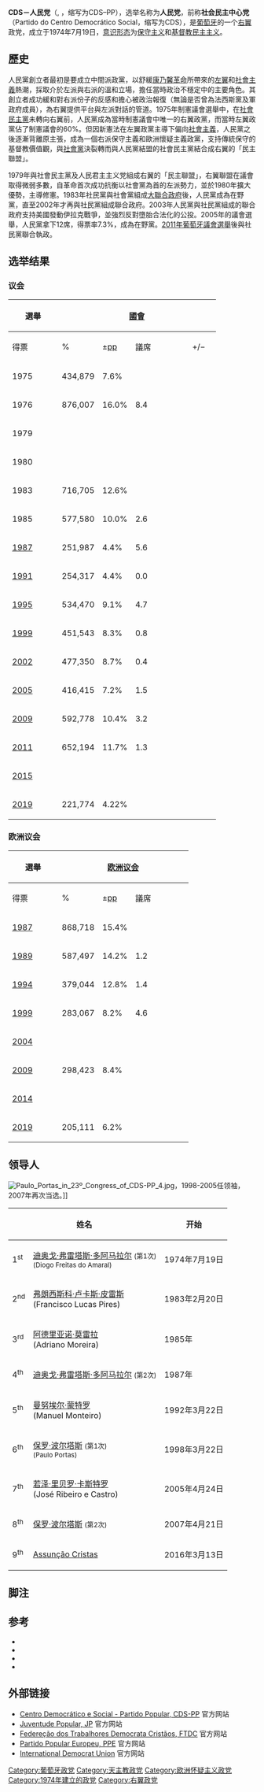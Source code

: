 {{Infobox political party
|country       = 葡萄牙
|name    = CDS－人民党
|name_native   = CDS – Partido Popular
|colorcode     = #0093DD
|logo    = CDS – People's Party logo.svg
|主席       = [[弗朗西斯科·罗德里格斯·多斯桑托斯|弗朗西斯科·罗德里格斯·多斯桑托斯]]
|foundation    = 1974年7月19日
|ideology      = [[保守主义|保守主义]]<ref>{{Citation |first=Wolfram |last=Nordsieck |title=Portugal |work=Parties and Elections in Europe |url=http://parties-and-elections.eu/portugal.html |accessdate=2012-10-21 |archive-date=2012-07-17 |archive-url=https://web.archive.org/web/20120717161946/http://www.parties-and-elections.eu/portugal.html |dead-url=yes }}</ref><ref>{{Citation |first1=Howard J. |last1=Wiarda |first2=Margaret |last2=Macleish Mot |title=Catholic Roots and Democratic Flowers: Political Systems in Spain and Portugal |publisher=Greenwood |year=2001 |page=138}}</ref>  <br> [[民粹主义|民粹主义]]<ref>{{Citation |first=David |last=Art |title=Memory Politics in Western Europe |work=The Extreme Right in Europe |publisher=Vandenhoeck & Ruprecht |year=2011 |page=364 |url=http://books.google.co.uk/books?id=RBnmachN8vkC&pg=PA364&dq=people%27s+party+portugal+national+conservative&hl=en&sa=X&ei=j1trT8orkJiFB5m3rcMH&ved=0CDIQ6AEwAA#v=onepage&q=people%27s%20party%20portugal%20national%20conservative&f=false |accessdate=2013-04-10 |archive-date=2013-12-16 |archive-url=https://web.archive.org/web/20131216142340/http://books.google.co.uk/books?id=RBnmachN8vkC&pg=PA364&dq=people%27s+party+portugal+national+conservative&hl=en&sa=X&ei=j1trT8orkJiFB5m3rcMH&ved=0CDIQ6AEwAA#v=onepage&q=people%27s%20party%20portugal%20national%20conservative&f=false |dead-url=no }}</ref><br> [[基督教民主主义|基督教民主主义]] <br> [[民族保守主义|民族保守主义]]<ref>{{Citation |first=José M. |last=Magone |title=Contemporary European Politics: A comparative introduction |publisher=Routledge |year=2011 |page=117 |url=http://books.google.co.uk/books?id=g73UtvxJsFcC&pg=PA117&dq=Democratic+and+Social+Centre+portugal+christian+democratic&hl=en&sa=X&ei=4F1rT80xxZiFB87ToZMH&ved=0CEEQ6AEwAzgU#v=onepage&q=Democratic%20and%20Social%20Centre%20portugal%20christian%20democratic&f=false |accessdate=2013-04-10 |archive-date=2013-12-16 |archive-url=https://web.archive.org/web/20131216142355/http://books.google.co.uk/books?id=g73UtvxJsFcC&pg=PA117&dq=Democratic+and+Social+Centre+portugal+christian+democratic&hl=en&sa=X&ei=4F1rT80xxZiFB87ToZMH&ved=0CEEQ6AEwAzgU#v=onepage&q=Democratic%20and%20Social%20Centre%20portugal%20christian%20democratic&f=false |dead-url=no }}</ref>
|position      =[[中间偏右|中间偏右]]<ref>{{Citation |first=Josep Maria |last=Colomer |title=Comparative European politics |edition=third |publisher=Routledge |year=2008 |page=181 |url=http://books.google.de/books?id=18aSGqADApUC&pg=PA181&dq=Centro+Democr%C3%A1tico+e+Social+-+Partido+Popular+comparative+european#v=onepage&q&f=false |accessdate=2013-04-10 |archive-date=2012-11-05 |archive-url=https://web.archive.org/web/20121105100919/http://books.google.de/books?id=18aSGqADApUC&pg=PA181&dq=Centro+Democr%C3%A1tico+e+Social+-+Partido+Popular+comparative+european#v=onepage&q&f=false |dead-url=no }}</ref><ref>Freire et al (2007), p. 102</ref><ref>{{Citation |url=http://www.telegraph.co.uk/news/worldnews/europe/portugal/8559737/Portugal-elects-Right-wing-government-as-tough-reforms-loom.html |first=Fiona |last=Govan |title=Portugal elects Right-wing government as tough reforms loom |newspaper=The Telegraph |date=2011-06-06 |accessdate=2011-08-14 |archive-date=2011-06-10 |archive-url=https://web.archive.org/web/20110610173358/http://www.telegraph.co.uk/news/worldnews/europe/portugal/8559737/Portugal-elects-Right-wing-government-as-tough-reforms-loom.html |dead-url=no }}</ref>至[[右翼|右翼]]<ref>{{cite book |title=The European Mosaic |last1=Gowland |first1=David |last2=Dunphy |first2=Richard |last3=Lythe |first3=Charlotte |year=2006 |publisher=Pearson |location=London |isbn=978-0-582-47370-6 |page=207 |url=http://books.google.co.uk/books?id=Eux6EwZc4fAC |accessdate= |archive-date=2012-11-13 |archive-url=https://web.archive.org/web/20121113223209/http://books.google.co.uk/books?id=Eux6EwZc4fAC |dead-url=no }}</ref><ref>{{cite book |title=Europa World Year Book 2 |last1= |first1= |year=2004 |publisher=Taylor & Francis Group |location=London |isbn=978-1-85743-255-8 |page=3484 |url=http://books.google.co.uk/books?id=gP_-8rXzQs8C |accessdate= |archive-date=2012-11-13 |archive-url=https://web.archive.org/web/20121113205805/http://books.google.co.uk/books?id=gP_-8rXzQs8C |dead-url=no }}</ref>
|headquarters  = Largo Adelino Amaro da Costa 5, 1149-063 [[里斯本|里斯本]]
|youth_wing    = {{tsl|en|People's Youth (Portugal)|人民青年}}
|membership    = 38455
|统计日期 = 2018年
|international = [[国际民主联盟|国际民主联盟]]
|european      = [[欧洲人民党|欧洲人民党]]
|europarl      = [[欧洲人民党党团|欧洲人民党党团]]
|colours       = [[蓝色|蓝色]]
|website       = [http://www.cds.pt/ www.cdspp.pt]
|seats1_title  = [[共和国议会_(葡萄牙)|共和国议会]]
|seats1        = {{Infobox political party/seats|5|230|hex=#0093DD}}
|seats2_title  = [[葡萄牙行政区划|地方议会]]
|seats2        = {{Infobox political party/seats|6|104|hex=#0093DD}}
|seats3_title  = [[欧洲议会|欧洲议会]]
|seats3        = {{Infobox political party/seats|1|21|hex=#0093DD}}
}}
'''CDS－人民党'''（{{lang-pt|CDS – Partido Popular}}, {{IPA-pt|pɐɾˈtidu du ˈsẽtɾu dɨmuˈkɾatiku i susiˈaɫ pɐɾˈtidu pupuˈlaɾ|pron}}，缩写为CDS–PP），选举名称为'''人民党'''，前称'''社会民主中心党'''（Partido do Centro Democrático Social，缩写为CDS），是[[葡萄牙|葡萄牙]]的一个[[右翼|右翼]]政党，成立于1974年7月19日，[[意识形态|意识形态]]为[[保守主义|保守主义]]和[[基督教民主主义|基督教民主主义]]。

==歷史==
人民黨創立者最初是要成立中間派政黨，以舒緩[[康乃馨革命|康乃馨革命]]所帶來的[[左翼|左翼]]和[[社會主義|社會主義]]熱潮，採取介於左派與右派的溫和立場，擔任當時政治不穩定中的主要角色。其創立者成功緩和對右派份子的反感和擔心被政治報復（無論是否曾為法西斯黨及軍政府成員），為右翼提供平台與左派對話的管道。1975年制憲議會選舉中，在[[社會民主黨_(葡萄牙)|社會民主黨]]未轉向右翼前，人民黨成為當時制憲議會中唯一的右翼政黨，而當時左翼政黨佔了制憲議會的60%。但因新憲法在左翼政黨主導下偏向[[社會主義|社會主義]]，人民黨之後逐漸背離原主張，成為一個右派保守主義和歐洲懷疑主義政黨，支持傳統保守的基督教價值觀，與[[社會黨_(葡萄牙)|社會黨]]決裂轉而與人民黨結盟的社會民主黨結合成右翼的「民主聯盟」。

1979年與社會民主黨及人民君主主义党組成右翼的「民主聯盟」，右翼聯盟在議會取得微弱多數，自革命首次成功抗衡以社會黨為首的左派勢力，並於1980年擴大優勢，主導修憲。1983年社民黨與社會黨組成[[大聯合政府|大聯合政府]]後，人民黨成為在野黨，直至2002年才再與社民黨組成聯合政府。2003年人民黨與社民黨組成的聯合政府支持美國發動伊拉克戰爭，並強烈反對墮胎合法化的公投。2005年的議會選舉，人民黨拿下12席，得票率7.3%，成為在野黨。[[2011年葡萄牙議會選舉|2011年葡萄牙議會選舉]]後與社民黨聯合執政。

==选举结果==
===议会===
{|class="wikitable" style="text-align:center; font-size:100%; line-height:16px;"
|-
! rowspan="2" width="50px"| 選舉
! colspan="5"| [[共和国议会_(葡萄牙)|國會]]
! rowspan="2" width="170px"| 政府
! rowspan="2" width="40px"| 排名
! rowspan="2" | 黨領袖
|-
! width="85px"| 得票
! width="50px"| %
! width="40px"| ±[[百分點|pp]]
! width="100px"| 議席
! width="40px"| +/−
|-
! 1975
| 434,879
| 7.6%
| 
| {{Composition bar|16|250|hex=#0093DD}}
| 
| 制憲議會
| 4th
| [[Freitas_do_Amaral|Freitas do Amaral]]
|-
! 1976
| 876,007
| 16.0%
| {{increase}}8.4
| {{Composition bar|42|263|hex=#0093DD}}
| {{increase}}26
| style="background-color:#FFCCCC"| 反對黨
| 3rd
| [[Freitas_do_Amaral|Freitas do Amaral]]
|-
! 1979
| colspan="3"| ''{{en-link|葡萄牙民主聯盟|Democratic Alliance (Portugal)}}''
|{{Composition bar|43|250|hex=#0093DD}}
| {{increase}}1
| style="background-color:#CCFFCC"| 執政黨一部分
| 4th
| [[Freitas_do_Amaral|Freitas do Amaral]]
|-
! 1980
| colspan="3"| ''{{en-link|葡萄牙民主聯盟|Democratic Alliance (Portugal)}}''
| {{Composition bar|46|250|hex=#0093DD}}
| {{increase}}3
| style="background-color:#CCFFCC"| 執政黨一部分
| 3rd
| [[Freitas_do_Amaral|Freitas do Amaral]]
|-
! 1983
| 716,705
| 12.6%
| 
| {{Composition bar|30|250|hex=#0093DD}}
| {{decrease}}16
| style="background-color:#FFCCCC"| 反對黨
| 4th
| [[Lucas_Pires|Lucas Pires]]
|-
! 1985
| 577,580
| 10.0%
| {{decrease}}2.6
| {{Composition bar|22|250|hex=#0093DD}}
| {{decrease}}8
| style="background-color:#FFCCCC"| 反對黨
| 5th
| [[Lucas_Pires|Lucas Pires]]
|-
! [[Portuguese_legislative_election,_1987|1987]]
| 251,987
| 4.4%
| {{decrease}}5.6
| {{Composition bar|4|250|hex=#0093DD}}
| {{decrease}}18
| style="background-color:#FFCCCC"| 反對黨
| 5th
| [[Lucas_Pires|Lucas Pires]]
|-
! [[Portuguese_legislative_election,_1991|1991]]
| 254,317
| 4.4%
| {{increase}}0.0
| {{Composition bar|5|230|hex=#0093DD}}
| {{increase}}1
| style="background-color:#FFCCCC"| 反對黨
| 4th
| [[Freitas_do_Amaral|Freitas do Amaral]]
|-
! [[Portuguese_legislative_election,_1995|1995]]
| 534,470
| 9.1%
| {{increase}}4.7
| {{Composition bar|15|230|hex=#0093DD}}
| {{increase}}10
| style="background-color:#FFCCCC"| 反對黨
| 3rd
| [[Manuel_Monteiro|Manuel Monteiro]]
|-
! [[Portuguese_legislative_election,_1999|1999]]
| 451,543
| 8.3%
| {{decrease}}0.8
| {{Composition bar|15|230|hex=#0093DD}}
| {{steady}}0
| style="background-color:#FFCCCC"| 反對黨
| 4th
| [[Paulo_Portas|Paulo Portas]]
|-
! [[Portuguese_legislative_election,_2002|2002]]
| 477,350
| 8.7%
| {{increase}}0.4
| {{Composition bar|14|230|hex=#0093DD}}
| {{decrease}}1
| style="background-color:#CCFFCC"| 執政聯盟<br/><small>[[社會民主黨_(葡萄牙)|PSD]]-CDS–PP</small>
| 3rd
| [[Paulo_Portas|Paulo Portas]]
|-
! [[Portuguese_legislative_election,_2005|2005]]
| 416,415
| 7.2%
| {{decrease}}1.5
| {{Composition bar|12|230|hex=#0093DD}}
| {{decrease}}2
| style="background-color:#FFCCCC"| 反對黨
| 4th
| [[Paulo_Portas|Paulo Portas]]
|-
! [[Portuguese_legislative_election,_2009|2009]]
| 592,778
| 10.4%
| {{increase}}3.2
| {{Composition bar|21|230|hex=#0093DD}}
| {{increase}}9
| style="background-color:#FFCCCC"| 反對黨
| 3rd
| [[Paulo_Portas|Paulo Portas]]
|-
! [[2011年葡萄牙立法選舉|2011]]
| 652,194
| 11.7%
| {{increase}}1.3
| {{Composition bar|24|230|hex=#0093DD}}
| {{increase}}3
| style="background-color:#CCFFCC"| 執政聯盟<br/><small>[[社會民主黨_(葡萄牙)|PSD]]-CDS–PP</small>
| 3rd
| [[Paulo_Portas|Paulo Portas]]
|-
! [[2015年葡萄牙立法選舉|2015]]
| colspan="3"| ''{{en-link|葡萄牙前進|Portugal Ahead}}''
| {{Composition bar|18|230|hex=#0093DD}}
| {{decrease}}6
| style="background-color:#FFCCCC"| 反對黨
| 4th
| [[Paulo_Portas|Paulo Portas]]
|-
! [[2019年葡萄牙立法選舉|2019]]
| 221,774
| 4.22%
| {{decrease}}
| {{Composition bar|5|230|hex=#0093DD}}
| {{decrease}}13
| style="background-color:#FFCCCC"| 反對黨
| 5th
| [[Assunção_Cristas|Assunção Cristas]]
|}

===欧洲议会===
{|class="wikitable" style="text-align:center; font-size:100%; line-height:16px;"
|-
! rowspan="2" width="50px"| 選舉
! colspan="5"| [[欧洲议会|欧洲议会]]
! rowspan="2" width="40px"| 排名
! rowspan="2" | 候選人
|-
! width="85px"| 得票
! width="50px"| %
! width="40px"| ±[[百分點|pp]]
! width="100px"| 議席
! width="40px"| +/
|-
! [[1987年歐洲議會選舉_(葡萄牙)|1987]]
| 868,718
| 15.4%
| 
| {{Composition bar|4|24|hex=#0093DD}}
| 
| 3rd
| [[Lucas_Pires|Lucas Pires]]
|-
! [[1989年歐洲議會選舉_(葡萄牙)|1989]]
| 587,497
| 14.2%
| {{decrease}}1.2
| {{Composition bar|3|24|hex=#0093DD}}
| {{decrease}}1
| 4th
| [[Lucas_Pires|Lucas Pires]]
|-
! [[1994年歐洲議會選舉_(葡萄牙)|1994]]
| 379,044
| 12.8%
| {{decrease}}1.4
| {{Composition bar|3|25|hex=#0093DD}}
| {{steady}}0
| 3rd
| [[Manuel_Monteiro|Manuel Monteiro]]
|-
! [[1999年歐洲議會選舉_(葡萄牙)|1999]]
| 283,067
| 8.2%
| {{decrease}}4.6
| {{Composition bar|2|25|hex=#0093DD}}
| {{decrease}}1
| 4th
| [[Paulo_Portas|Paulo Portas]]
|-
! [[2004年歐洲議會選舉_(葡萄牙)|2004]]
| colspan="3"| ''{{en-link|福薩葡萄牙|Força Portugal}}''
| {{Composition bar|2|24|hex=#0093DD}}
| {{steady}}0
| 3rd
| [[João_de_Deus_Pinheiro|João de Deus Pinheiro]]
|-
! [[2009年歐洲議會選舉_(葡萄牙)|2009]]
| 298,423
| 8.4%
| 
| {{Composition bar|2|22|hex=#0093DD}}
| {{steady}}0
| 5th
| Nuno Melo
|-
! [[2014年歐洲議會選舉_(葡萄牙)|2014]]
| colspan="3"| ''{{en-link|葡萄牙聯盟|Portugal Alliance}}''
| {{Composition bar|1|21|hex=#0093DD}}
| {{decrease}}1
| 5th
| Nuno Melo
|-
! [[2019年歐洲議會選舉_(葡萄牙)|2019]]
| 205,111
| 6.2%
|
| {{Composition bar|1|21|hex=#0093DD}}
| {{steady}}0
| 5th
| Nuno Melo
|}

==领导人==
[[File:Paulo_Portas_in_23º_Congress_of_CDS-PP_4.jpg|thumb]]，1998-2005任领袖，2007年再次当选。]]
{| class="wikitable"
! colspan=2|姓名
! 开始
! 结束
|-
| 1<sup>st</sup>
| [[迪奥戈·弗雷塔斯·多阿马拉尔|迪奥戈·弗雷塔斯·多阿马拉尔]] <small>(第1次)<br>(Diogo Freitas do Amaral)
| 1974年7月19日
| 1983年2月20日
|-
| 2<sup>nd</sup>
| [[弗朗西斯科·卢卡斯·皮雷斯|弗朗西斯科·卢卡斯·皮雷斯]]<br>(Francisco Lucas Pires)
| 1983年2月20日
| 1985年
|-
| 3<sup>rd</sup>
| [[阿德里亚诺·莫雷拉|阿德里亚诺·莫雷拉]]<br>(Adriano Moreira)
| 1985年
| 1987年
|-
| 4<sup>th</sup>
| [[迪奥戈·弗雷塔斯·多阿马拉尔|迪奥戈·弗雷塔斯·多阿马拉尔]] <small>(第2次)
| 1987年
| 1992年3月22日
|-
| 5<sup>th</sup>
| [[曼努埃尔·蒙特罗|曼努埃尔·蒙特罗]]<br>(Manuel Monteiro)
| 1992年3月22日
| 1998年3月22日
|-
| 6<sup>th</sup>
| [[保罗·波尔塔斯|保罗·波尔塔斯]] <small>(第1次)<br>(Paulo Portas)
| 1998年3月22日
| 2005年4月24日
|-
| 7<sup>th</sup>
| [[若泽·里贝罗·卡斯特罗|若泽·里贝罗·卡斯特罗]]<br>(José Ribeiro e Castro)
| 2005年4月24日
| 2007年4月21日
|-
| 8<sup>th</sup>
| [[保罗·波尔塔斯|保罗·波尔塔斯]] <small>(第2次)
| 2007年4月21日
| 2016年3月12日
|-
| 9<sup>th</sup>
| [[Assunção_Cristas|Assunção Cristas]]
| 2016年3月13日
| ''至今''
|}

==脚注==
{{reflist}}

==参考==
* {{cite book |title=Political Parties and Democracy in Portugal: Organizations, Elections, and Public Opinion |last=Bruneau |first=Thomas C. |year=1997 |publisher=University of Michigan |location= |isbn=978-0-8133-9012-3 |url=http://books.google.co.uk/books?id=8-eNAAAAMAAJ |accessdate= |archive-date=2012-11-13 |archive-url=https://web.archive.org/web/20121113103327/http://books.google.co.uk/books?id=8-eNAAAAMAAJ |dead-url=no }}
* {{cite book |title=Portugal at the Polls: In 2002 |last1=Freire |first1=André |last2=Costa Lobo |first2=Marina |last3=Magalhães |first3=Pedro |year=2007 |publisher=Lexington Books |location=Lanham |isbn=978-0-7391-1563-3 |url=http://books.google.co.uk/books?id=rcWZJcQqac8C |accessdate= |archive-date=2012-11-13 |archive-url=https://web.archive.org/web/20121113233048/http://books.google.co.uk/books?id=rcWZJcQqac8C |dead-url=no }}
* {{cite book |title=The Politics of Southern Europe: Integration into the European Union |last=Magone |first=José María |year=2003 |publisher=Greenwood Publishing Group |location= |isbn=978-0-275-97787-0 |url=http://books.google.co.uk/books?id=KOj2BwVxczUC |accessdate= |archive-date=2012-11-13 |archive-url=https://web.archive.org/web/20121113102346/http://books.google.co.uk/books?id=KOj2BwVxczUC |dead-url=no }}
* {{cite book |title=From Legislation to Legitimation: the Role of the Portuguese Parliament |last=Leston-Bandeira |first=Cristina |year=2004 |publisher=Routledge |location= |isbn=978-0-7146-5728-8 |url=http://books.google.co.uk/books?id=jwD9gnmTY_YC |accessdate= |archive-date=2012-11-13 |archive-url=https://web.archive.org/web/20121113102405/http://books.google.co.uk/books?id=jwD9gnmTY_YC |dead-url=no }}

==外部链接==
*[http://www.cds.pt/ Centro Democrático e Social - Partido Popular, CDS-PP]{{Wayback|url=http://www.cds.pt/ |date=20030523194014 }} 官方网站
*[http://www.juventudepopular.org/ Juventude Popular, JP]{{Wayback|url=http://www.juventudepopular.org/ |date=20130412211359 }} 官方网站
*[https://web.archive.org/web/20070204000132/http://www.ftdc.pt/ Federeção dos Trabalhores Democrata Cristãos, FTDC] 官方网站
*[http://www.epp.eu/ Partido Popular Europeu, PPE]{{Wayback|url=http://www.epp.eu/ |date=20200831062346 }} 官方网站
*[http://www.idu.org/ International Democrat Union]{{Wayback|url=http://www.idu.org/ |date=20060712233425 }} 官方网站

{{葡萄牙政党}}

[[Category:葡萄牙政党|Category:葡萄牙政党]]
[[Category:天主教政党|Category:天主教政党]]
[[Category:欧洲怀疑主义政党|Category:欧洲怀疑主义政党]]
[[Category:1974年建立的政党|Category:1974年建立的政党]]
[[Category:右翼政党|Category:右翼政党]]